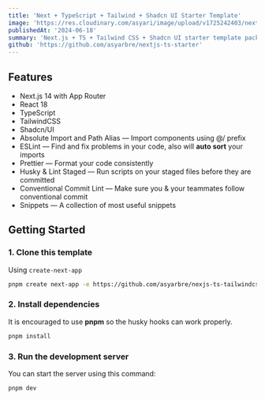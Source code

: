 ---
title: 'Next + TypeScript + Tailwind + Shadcn UI Starter Template'
image: 'https://res.cloudinary.com/asyari/image/upload/v1725242403/next-starter_qxfjmt.jpg'
publishedAt: '2024-06-18'
summary: 'Next.js + TS + Tailwind CSS + Shadcn UI starter template packed with useful development features.'
github: 'https://github.com/asyarbre/nextjs-ts-starter'
---

## Features

- Next.js 14 with App Router
- React 18
- TypeScript
- TailwindCSS
- Shadcn/UI
- Absolute Import and Path Alias — Import components using @/ prefix
- ESLint — Find and fix problems in your code, also will **auto sort** your imports
- Prettier — Format your code consistently
- Husky & Lint Staged — Run scripts on your staged files before they are committed
- Conventional Commit Lint — Make sure you & your teammates follow conventional commit
- Snippets — A collection of most useful snippets

## Getting Started

### 1. Clone this template

Using `create-next-app`

```bash
pnpm create next-app -e https://github.com/asyarbre/nexjs-ts-tailwindcss-starter ts-pnpm
```

### 2. Install dependencies

It is encouraged to use **pnpm** so the husky hooks can work properly.

```bash
pnpm install
```

### 3. Run the development server

You can start the server using this command:

```bash
pnpm dev
```